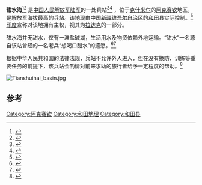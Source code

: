 {{Infobox settlement
| name                    = 甜水海
| native_name             = 
| native_name_lang        = zh
| settlement_type         = 兵站
| image_skyline           = 甜水海兵站.jpg
| image_alt               =
| image_caption           = 
| etymology               =
| nickname                =
| image_map               =
| map_alt                 =
| map_caption             =
| pushpin_map             = China Xinjiang Southern
| pushpin_label_position  =
| pushpin_map_alt         =
| pushpin_map_caption     = 
| coordinates             = {{Coord|35.297|N|79.561|E|dim:30_region:CN_type:building|display=inline,title}}
| subdivision_type        = 国家
| subdivision_name        = {{CHN}}
| subdivision_type1       = 自治区
| subdivision_name1       = [[新疆|新疆]]
| subdivision_type2       = 县
| subdivision_name2       = [[和田县|和田县]]
| elevation_m             = 4850
| elevation_footnotes     = <ref name="orton">{{cite book|author=Anna Orton|title=India's Borderland Disputes: China, Pakistan, Bangladesh, and Nepal|url=https://books.google.com/books?id=0RBOnS8KsgcC&pg=PA18|year=2010|publisher=Epitome Books|isbn=978-93-80297-15-6|pages=18–|quote=The China National Highway 219 ... passes through no towns in Aksai Chin, only some military posts and truck stops, such as the very small Tianshuihai (el. 4,850 m (15,900 ft)) post.|access-date=2020-06-30|archive-date=2020-08-01|archive-url=https://web.archive.org/web/20200801010555/https://books.google.com/books?id=0RBOnS8KsgcC&pg=PA18|dead-url=no}}</ref> 
| website                 =
}}
'''甜水海'''<ref>{{cite book|via=[[Internet_Archive|Internet Archive]]|url=https://archive.org/details/conciseworldatlas|title=Concise World Atlas|quote=Tianshuihai|page=[https://archive.org/details/conciseworldatlas/page/n185 150]|date=April 2013|edition=6|publisher=[[Dorling_Kindersley|Dorling Kindersley]]|ISBN=978-1-4654-0227-1}}</ref><ref>{{cite book|url=https://archive.org/details/collinsworldatla00harp|page=[https://archive.org/details/collinsworldatla00harp/page/82 82]|edition=3rd|ISBN=978-0-00-723168-3|quote=Tianshuihai|date=2007|via=[[Internet_Archive|Internet Archive]]}}</ref>  是[[中国人民解放军陆军|中国人民解放军陆军]]的一处兵站<ref name="tibettour">{{Cite web
| title = 45 Days Ride along Dragon's Backbone: Kashgar to Lhasa
| author = 
| publisher = TibetTour.org
| date = 
| access-date = 30 December 2019
| url = https://www.tibettour.org/bike-tours/bike-tour-from-xinjiang-to-tibet.html
| language = 
| quote = the last stop in Xinjiang, the tianshuihai{{sic}} Army Service Station, which is the highest Station in China. It is expensive to stay overnight at the Army Service Station, so we suggest that you camp nearby.
| archive-date = 2019-12-30
| archive-url = https://web.archive.org/web/20191230103140/https://www.tibettour.org/bike-tours/bike-tour-from-xinjiang-to-tibet.html
| dead-url = no
}}</ref><ref>{{cite book|via=[[Internet_Archive|Internet Archive]]|title=Tibet|date=February 2008|edition=7|series=[[Lonely_Planet|Lonely Planet]]|quote=Tianshuihai{...}From here the road turns south, and climbs to the Khitai Pass (kilometre marker 535; 5150m), past the military base of Tianshuihai.|page=2,339}}</ref> ，位于[[克什米尔|克什米尔]]的[[阿克赛钦|阿克赛钦]]地区，是解放军海拔最高的兵站。该地现由中国[[新疆维吾尔自治区|新疆维吾尔自治区]]的[[和田县|和田县]]实际控制。<ref name="dimaoqihou">{{cite web|url=https://www.htx.gov.cn/article/show.php?itemid=81|script-title=zh:地貌气候|language=zh-hans|date=29 April 2019|accessdate=23 December 2019|website={{lang|zh-hans|和田县政府门户网站}}|quote={{lang|zh-hans|和田县境内有主要湖泊5处：{...}甜水海；}}}}</ref> [[印度|印度]]宣称对该地拥有主权，视其为[[拉达克|拉达克]]的一部分。

甜水海并无甜水，仅有一滩盐碱湖，生活用水及物资依赖外地运输。“甜水”一名源自该站曾经的一名老兵“想喝口甜水”的遗愿。<ref name="army">{{Cite web |title=甜水海兵站：孤单滋味苦变甜 |url=https://www.focusnews.net.cn/junshi/16416.html |access-date=2020-06-30 |archive-date=2020-08-04 |archive-url=https://web.archive.org/web/20200804201910/https://www.focusnews.net.cn/junshi/16416.html |dead-url=no }}</ref><ref>{{Cite web |title=能在“甜水海”过夜，被高原上的兵视为骄傲 |url=http://www.sohu.com/a/239123791_119517 |accessdate=2021-02-19 |date=2018-07-03 |work=www.sohu.com |language=zh |archive-date=2020-06-30 |archive-url=https://web.archive.org/web/20200630043602/https://www.sohu.com/a/239123791_119517 |dead-url=no }}</ref>

根据中华人民共和国的法律法规，兵站不允许外人进入，但在没有换防、训练等重要任务的前提下，该兵站会酌情对前来求助的旅行者给予一定程度的帮助。<ref>{{Cite web |title=骑行新藏线d7：红柳滩k486-奇台达坂k536-泉水沟k546-甜水海k592_不止骑行川藏线攻略 |url=http://www.buzhiqixing.com/xzx-d7.html |accessdate=2021-02-19 |date=2019-03-11 |work=www.buzhiqixing.com |archive-date=2021-01-20 |archive-url=https://web.archive.org/web/20210120195910/http://www.buzhiqixing.com/xzx-d7.html |dead-url=no }}</ref>

[[File:Tianshuihai_basin.jpg|thumb]]
{{边防哨所在中印边境西段}}

== 参考 ==
{{reflist}}

{{阿克赛钦定居点}}
[[Category:阿克赛钦|Category:阿克赛钦]]
[[Category:和田地理|Category:和田地理]]
[[Category:和田县|Category:和田县]]